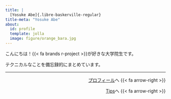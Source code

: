 ```yaml
---
title: |
  [Yosuke Abe]{.libre-baskerville-regular}
title-meta: "Yosuke Abe"
about: 
  id: profile
  template: jolla
  image: figure/orange_bara.jpg
---
```


:::: {#profile}

こんにちは！{{< fa brands r-project >}}が好きな大学院生です。

テクニカルなことを備忘録的にまとめています。

---

::: {style="text-align: right"}
[プロフィール](about.html)へ {{< fa arrow-right >}}

[Tips](tips/index.html)へ {{< fa arrow-right >}}
:::

::::